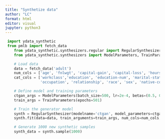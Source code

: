 ```yaml
---
title: "Synthetize data"
author: "LC"
format: html
editor: visual
jupyter: python3
---
```


```python
 import ydata_synthetic
 from pmlb import fetch_data
    from ydata_synthetic.synthesizers.regular import RegularSynthesizer
    from ydata_synthetic.synthesizers import ModelParameters, TrainParameters

    # Load data
    data = fetch_data('adult')
    num_cols = ['age', 'fnlwgt', 'capital-gain', 'capital-loss', 'hours-per-week']
    cat_cols = ['workclass','education', 'education-num', 'marital-status',
                'occupation', 'relationship', 'race', 'sex', 'native-country', 'target']

    # Define model and training parameters
    ctgan_args = ModelParameters(batch_size=500, lr=2e-4, betas=(0.5, 0.9))
    train_args = TrainParameters(epochs=501)

    # Train the generator model
    synth = RegularSynthesizer(modelname='ctgan', model_parameters=ctgan_args)
    synth.fit(data=data, train_arguments=train_args, num_cols=num_cols, cat_cols=cat_cols)

    # Generate 1000 new synthetic samples
    synth_data = synth.sample(1000) 
```
